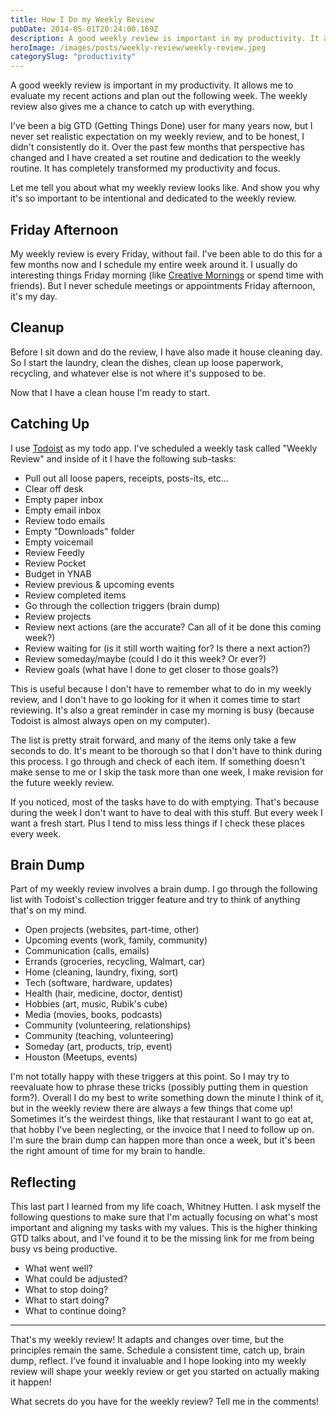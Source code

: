 ```yaml
---
title: How I Do my Weekly Review
pubDate: 2014-05-01T20:24:00.169Z
description: A good weekly review is important in my productivity. It allows me to evaluate my recent actions and plan out the following week.
heroImage: /images/posts/weekly-review/weekly-review.jpeg
categorySlug: "productivity"
---
```


A good weekly review is important in my productivity. It allows me to evaluate my recent actions and plan out the following week. The weekly review also gives me a chance to catch up with everything.

I've been a big GTD (Getting Things Done) user for many years now, but I never set realistic expectation on my weekly review, and to be honest, I didn't consistently do it. Over the past few months that perspective has changed and I have created a set routine and dedication to the weekly routine. It has completely transformed my productivity and focus.

Let me tell you about what my weekly review looks like. And show you why it's so important to be intentional and dedicated to the weekly review.

## Friday Afternoon

My weekly review is every Friday, without fail. I've been able to do this for a few months now and I schedule my entire week around it. I usually do interesting things Friday morning (like <a href="http://creativemornings.com/cities/hou" target="_blank" rel="noopener">Creative Mornings</a> or spend time with friends). But I never schedule meetings or appointments Friday afternoon, it's my day.

## Cleanup

Before I sit down and do the review, I have also made it house cleaning day. So I start the laundry, clean the dishes, clean up loose paperwork, recycling, and whatever else is not where it's supposed to be.

Now that I have a clean house I'm ready to start.

## Catching Up

I use <a href="https://todoist.com/" target="_blank" rel="noopener">Todoist</a> as my todo app. I've scheduled a weekly task called "Weekly Review" and inside of it I have the following sub-tasks:

- Pull out all loose papers, receipts, posts-its, etc...
- Clear off desk
- Empty paper inbox
- Empty email inbox
- Review todo emails
- Empty "Downloads" folder
- Empty voicemail
- Review Feedly
- Review Pocket
- Budget in YNAB
- Review previous & upcoming events
- Review completed items
- Go through the collection triggers (brain dump)
- Review projects
- Review next actions (are the accurate? Can all of it be done this coming week?)
- Review waiting for (is it still worth waiting for? Is there a next action?)
- Review someday/maybe (could I do it this week? Or ever?)
- Review goals (what have I done to get closer to those goals?)

This is useful because I don't have to remember what to do in my weekly review, and I don't have to go looking for it when it comes time to start reviewing. It's also a great reminder in case my morning is busy (because Todoist is almost always open on my computer).

The list is pretty strait forward, and many of the items only take a few seconds to do. It's meant to be thorough so that I don't have to think during this process. I go through and check of each item. If something doesn't make sense to me or I skip the task more than one week, I make revision for the future weekly review.

If you noticed, most of the tasks have to do with emptying. That's because during the week I don't want to have to deal with this stuff. But every week I want a fresh start. Plus I tend to miss less things if I check these places every week.

## Brain Dump

Part of my weekly review involves a brain dump. I go through the following list with Todoist's collection trigger feature and try to think of anything that's on my mind.

- Open projects (websites, part-time, other)
- Upcoming events (work, family, community)
- Communication (calls, emails)
- Errands (groceries, recycling, Walmart, car)
- Home (cleaning, laundry, fixing, sort)
- Tech (software, hardware, updates)
- Health (hair, medicine, doctor, dentist)
- Hobbies (art, music, Rubik's cube)
- Media (movies, books, podcasts)
- Community (volunteering, relationships)
- Community (teaching, volunteering)
- Someday (art, products, trip, event)
- Houston (Meetups, events)

I'm not totally happy with these triggers at this point. So I may try to reevaluate how to phrase these tricks (possibly putting them in question form?). Overall I do my best to write something down the minute I think of it, but in the weekly review there are always a few things that come up! Sometimes it's the weirdest things, like that restaurant I want to go eat at, that hobby I've been neglecting, or the invoice that I need to follow up on. I'm sure the brain dump can happen more than once a week, but it's been the right amount of time for my brain to handle.

## Reflecting

This last part I learned from my life coach, Whitney Hutten. I ask myself the following questions to make sure that I'm actually focusing on what's most important and aligning my tasks with my values. This is the higher thinking GTD talks about, and I've found it to be the missing link for me from being busy vs being productive.

- What went well?
- What could be adjusted?
- What to stop doing?
- What to start doing?
- What to continue doing?

---

That's my weekly review! It adapts and changes over time, but the principles remain the same. Schedule a consistent time, catch up, brain dump, reflect. I've found it invaluable and I hope looking into my weekly review will shape your weekly review or get you started on actually making it happen!

What secrets do you have for the weekly review? Tell me in the comments!
